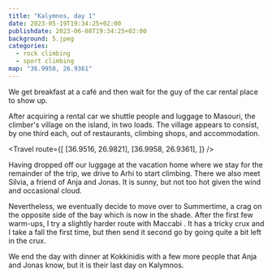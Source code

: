 ```yaml
---
title: "Kalymnos, day 1"
date: 2023-05-19T19:34:25+02:00
publishdate: 2023-06-08T19:34:25+02:00
background: 5.jpeg
categories:
  - rock climbing
  - sport climbing
map: "36.9958, 26.9361"
---
```


We get breakfast at a café and then wait for the guy of the car rental place to
show up.

<Gallery>
  <Rimg src="1.jpeg" caption="View from the hotel." />
  <Rimg src="w.jpeg" alt="Sitting around and waiting" />
</Gallery>

After acquiring a rental car we shuttle people and luggage to Masouri, the
climber's village on the island, in two loads. The village appears to consist, by
one third each, out of restaurants, climbing shops, and accommodation.

<Travel
  route={[
    [36.9516, 26.9821],
    [36.9958, 26.9361],
  ]}
/>

<Gallery>
  <Rimg src="2.jpeg" caption="Masouri" />
  <Rimg src="8.jpeg" caption="View from the terrace of our apartment." />
</Gallery>

Having dropped off our luggage at the vacation home where we stay for the
remainder of the trip, we drive to Arhi to start climbing. There we also meet
Silvia, a friend of Anja and Jonas. It is sunny, but not too hot given the wind
and occasional cloud.

<Gallery>
  <Rimg src="5.jpeg" caption="View of Arhi" />
  <Rimg src="4.jpeg" caption="Climbing at Arhi" />
</Gallery>

Nevertheless, we eventually decide to move over to Summertime, a crag on the
opposite side of the bay which is now in the shade. After the first few
warm-ups, I try a slightly harder route with Maccabi <Grade value="6b+"
system="french" />. It has a tricky crux and I take a fall the first time, but
then send it second go by going quite a bit left in the crux.

<Gallery>
  <Rimg src="3.jpeg" caption="View of Summertime" />
  <Rimg src="6.jpeg" caption="Climbing at Summertime" />
  <Rimg src="7.jpeg" alt="A show in the wall" />
</Gallery>

We end the day with dinner at Kokkinidis with a few more people that Anja and
Jonas know, but it is their last day on Kalymnos.

<Nextday />
